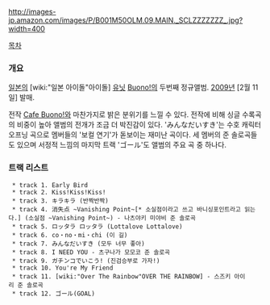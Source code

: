 http://images-jp.amazon.com/images/P/B001M50OLM.09.MAIN._SCLZZZZZZZ_.jpg?width=400

[[목차]]
=== 개요 ===
[[일본]]의 [wiki:"일본 아이돌"아이돌] [[유닛]] [[Buono!]]의 두번째 정규앨범.
[[2009년]] [2월 11일] 발매.

전작 [[Cafe Buono!]]와 마찬가지로 밝은 분위기를 느낄 수 있다. 전작에 비해 싱글 수록곡의 비중이 높아 앨범의 전개가 조금 더  박진감이 있다. 'みんなだいすき'는 수호 캐릭터 오프닝 곡으로 멤버들의 '보컬 연기'가 돋보이는 재미난 곡이다. 세 멤버의 준 솔로곡들도 있으며 서정적 느낌의 마지막 트랙 'ゴール'도 앨범의 주요 곡 중 하나다.
=== 트랙 리스트 ===
  * track 1. Early Bird
  * track 2. Kiss!Kiss!Kiss!
  * track 3. キラキラ (반짝반짝)
  * track 4. 消失点 ~Vanishing Point~[* 소실점이라고 쓰고 바니싱포인트라고 읽는다.] (소실점 ~Vanishing Point~) - 나츠야키 미야비 준 솔로곡
  * track 5. ロッタラ ロッタラ (Lottalove Lottalove)
  * track 6. co・no・mi・chi (이 길)
  * track 7. みんなだいすき (모두 너무 좋아)
  * track 8. I NEED YOU - 츠구나가 모모코 준 솔로곡
  * track 9. ガチンコでいこう! (진검승부로 가자!)
  * track 10. You're My Friend
  * track 11. [wiki:"Over The Rainbow"OVER THE RAINBOW] - 스즈키 아이리 준 솔로곡
  * track 12. ゴール(GOAL)
